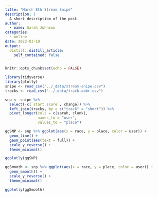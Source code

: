 ```yaml
---
title: "March 8th Stream Snipe"
description: |
  A short description of the post.
author:
  - name: Sarah Johnson
categories:
  - online
date: 2022-03-10
output:
  distill::distill_article:
    self_contained: false
---
```



```r
knitr::opts_chunk$set(echo = FALSE)
```

```r
library(tidyverse)
library(plotly)
snipe <- read_csv("../_data/stream-snipe.csv")
tracks <- read_csv("../_data/track-abbr.csv")
```

```r
snp <- snipe %>% 
  select(-c(`start score`, change)) %>% 
  left_join(tracks, by = c("track" = "short")) %>% 
  pivot_longer(cols = c(sarah, clonk),
               names_to = "user",
               values_to = "place")
```

```r
ggSNP <- snp %>% ggplot(aes(x = race, y = place, color = user)) +
  geom_line() +
  geom_point(aes(text = full)) +
  scale_y_reverse() +
  theme_minimal()

ggplotly(ggSNP)
```

```r
ggSmooth <- snp %>% ggplot(aes(x = race, y = place, color = user)) +
  geom_smooth() +
  scale_y_reverse() +
  theme_minimal()

ggplotly(ggSmooth)
```

